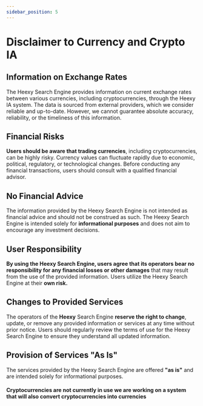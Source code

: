 ---
sidebar_position: 5
---
# Disclaimer to Currency and Crypto IA

## Information on Exchange Rates
The Heexy Search Engine provides information on current exchange rates between various currencies, including cryptocurrencies, through the Heexy IA system. The data is sourced from external providers, which we consider reliable and up-to-date. However, we cannot guarantee absolute accuracy, reliability, or the timeliness of this information.

## Financial Risks
**Users should be aware that trading currencies**, including cryptocurrencies, can be highly risky. Currency values can fluctuate rapidly due to economic, political, regulatory, or technological changes. Before conducting any financial transactions, users should consult with a qualified financial advisor.

## No Financial Advice
The information provided by the Heexy Search Engine is not intended as financial advice and should not be construed as such. The Heexy Search Engine is intended solely for **informational purposes** and does not aim to encourage any investment decisions.

## User Responsibility
**By using the Heexy Search Engine, users agree that its operators bear no responsibility for any financial losses or other damages** that may result from the use of the provided information. Users utilize the Heexy Search Engine at their **own risk.**

## Changes to Provided Services
The operators of the **Heexy** Search Engine **reserve the right to change**, update, or remove any provided information or services at any time without prior notice. Users should regularly review the terms of use for the Heexy Search Engine to ensure they understand all updated information.

## Provision of Services "As Is"
The services provided by the Heexy Search Engine are offered **"as is"** and are intended solely for informational purposes.

#### Cryptocurrencies are not currently in use we are working on a system that will also convert cryptocurrencies into currencies